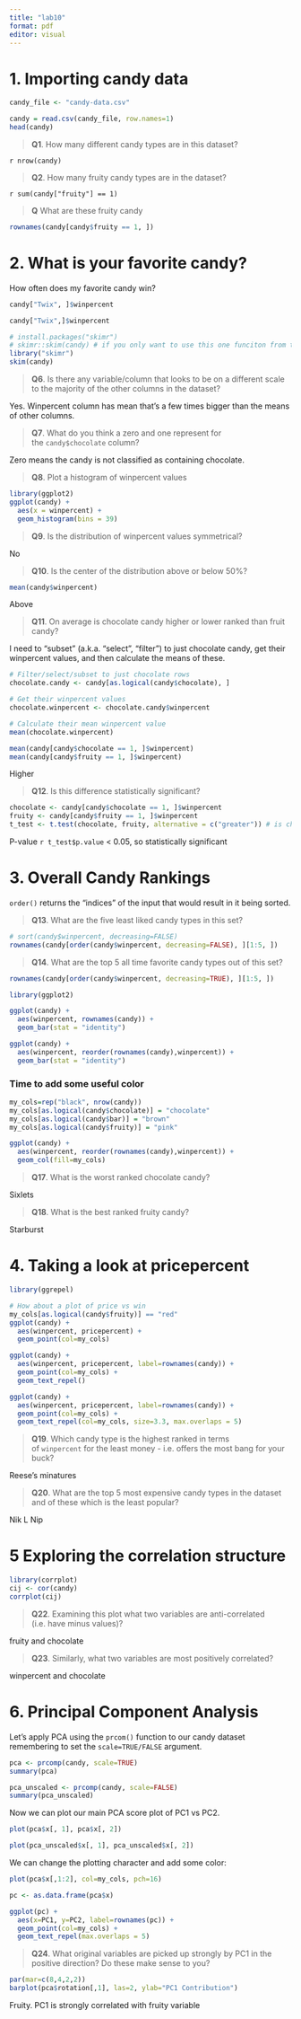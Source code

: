 ```yaml
---
title: "lab10"
format: pdf
editor: visual
---
```


# 1. Importing candy data

```r
candy_file <- "candy-data.csv"

candy = read.csv(candy_file, row.names=1)
head(candy)
```

> **Q1**. How many different candy types are in this dataset?

`r nrow(candy)`

> **Q2**. How many fruity candy types are in the dataset?

`r sum(candy["fruity"] == 1)`

> **Q** What are these fruity candy

```r
rownames(candy[candy$fruity == 1, ])
```

# 2. What is your favorite candy?

How often does my favorite candy win?

```r
candy["Twix", ]$winpercent
```

```r
candy["Twix",]$winpercent
```

```r
# install.packages("skimr")
# skimr::skim(candy) # if you only want to use this one funciton from this pacakge
library("skimr")
skim(candy)
```

> **Q6**. Is there any variable/column that looks to be on a different scale to the majority of the other columns in the dataset?

Yes. Winpercent column has mean that's a few times bigger than the means of other columns.

> **Q7**. What do you think a zero and one represent for the `candy$chocolate` column?

Zero means the candy is not classified as containing chocolate.

> **Q8**. Plot a histogram of winpercent values

```r
library(ggplot2)
ggplot(candy) + 
  aes(x = winpercent) +
  geom_histogram(bins = 39)
```

> **Q9**. Is the distribution of winpercent values symmetrical?

No

> **Q10**. Is the center of the distribution above or below 50%?

```r
mean(candy$winpercent)
```

Above

> **Q11**. On average is chocolate candy higher or lower ranked than fruit candy?

I need to "subset" (a.k.a. "select", "filter") to just chocolate candy, get their winpercent values, and then calculate the means of these.

```r
# Filter/select/subset to just chocolate rows
chocolate.candy <- candy[as.logical(candy$chocolate), ]

# Get their winpercent values
chocolate.winpercent <- chocolate.candy$winpercent

# Calculate their mean winpercent value
mean(chocolate.winpercent)
```

```r
mean(candy[candy$chocolate == 1, ]$winpercent)
mean(candy[candy$fruity == 1, ]$winpercent)
```

Higher

> **Q12**. Is this difference statistically significant?

```r
chocolate <- candy[candy$chocolate == 1, ]$winpercent
fruity <- candy[candy$fruity == 1, ]$winpercent
t_test <- t.test(chocolate, fruity, alternative = c("greater")) # is chocolate's mean statistically significantly greater than fruity's mean?
```

P-value `r t_test$p.value` \< 0.05, so statistically significant

# 3. Overall Candy Rankings

`order()` returns the "indices" of the input that would result in it being sorted.

> **Q13**. What are the five least liked candy types in this set?

```r
# sort(candy$winpercent, decreasing=FALSE)
rownames(candy[order(candy$winpercent, decreasing=FALSE), ][1:5, ])
```

> **Q14**. What are the top 5 all time favorite candy types out of this set?

```r
rownames(candy[order(candy$winpercent, decreasing=TRUE), ][1:5, ])
```

```r
library(ggplot2)

ggplot(candy) + 
  aes(winpercent, rownames(candy)) +
  geom_bar(stat = "identity")
```

```r
ggplot(candy) + 
  aes(winpercent, reorder(rownames(candy),winpercent)) + 
  geom_bar(stat = "identity")
```

### Time to add some useful color

```r
my_cols=rep("black", nrow(candy))
my_cols[as.logical(candy$chocolate)] = "chocolate"
my_cols[as.logical(candy$bar)] = "brown"
my_cols[as.logical(candy$fruity)] = "pink"

ggplot(candy) + 
  aes(winpercent, reorder(rownames(candy),winpercent)) +
  geom_col(fill=my_cols)
```

> **Q17**. What is the worst ranked chocolate candy?

Sixlets

> **Q18**. What is the best ranked fruity candy?

Starburst

# 4. Taking a look at pricepercent

```r
library(ggrepel)

# How about a plot of price vs win
my_cols[as.logical(candy$fruity)] == "red"
ggplot(candy) +
  aes(winpercent, pricepercent) +
  geom_point(col=my_cols)
```

```r
ggplot(candy) +
  aes(winpercent, pricepercent, label=rownames(candy)) +
  geom_point(col=my_cols) + 
  geom_text_repel()
```

```r
ggplot(candy) +
  aes(winpercent, pricepercent, label=rownames(candy)) +
  geom_point(col=my_cols) + 
  geom_text_repel(col=my_cols, size=3.3, max.overlaps = 5)
```

> **Q19**. Which candy type is the highest ranked in terms of `winpercent` for the least money - i.e. offers the most bang for your buck?

Reese's minatures

> **Q20**. What are the top 5 most expensive candy types in the dataset and of these which is the least popular?

Nik L Nip

# 5 Exploring the correlation structure

```r
library(corrplot)
cij <- cor(candy)
corrplot(cij)
```

> **Q22**. Examining this plot what two variables are anti-correlated (i.e. have minus values)?

fruity and chocolate

> **Q23**. Similarly, what two variables are most positively correlated?

winpercent and chocolate

# 6. Principal Component Analysis

Let's apply PCA using the `prcom()` function to our candy dataset remembering to set the `scale=TRUE/FALSE` argument.

```r
pca <- prcomp(candy, scale=TRUE)
summary(pca)
```

```r
pca_unscaled <- prcomp(candy, scale=FALSE)
summary(pca_unscaled)
```

Now we can plot our main PCA score plot of PC1 vs PC2.

```r
plot(pca$x[, 1], pca$x[, 2])
```

```r
plot(pca_unscaled$x[, 1], pca_unscaled$x[, 2])
```

We can change the plotting character and add some color:

```r
plot(pca$x[,1:2], col=my_cols, pch=16)
```

```r
pc <- as.data.frame(pca$x)

ggplot(pc) + 
  aes(x=PC1, y=PC2, label=rownames(pc)) +
  geom_point(col=my_cols) + 
  geom_text_repel(max.overlaps = 5)
```

> **Q24**. What original variables are picked up strongly by PC1 in the positive direction? Do these make sense to you?

```r
par(mar=c(8,4,2,2))
barplot(pca$rotation[,1], las=2, ylab="PC1 Contribution")
```

Fruity. PC1 is strongly correlated with fruity variable
